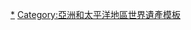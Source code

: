 {{Navbox
|listclass = hlist
|name = 杭州西湖文化景观世界文化遗产
|title = [[西湖|杭州西湖文化景观]]（世界文化遗产）
|image = <div style="padding-bottom: 10px">[[File:世界遗产中文标识.svg|100px]]</div>
|group1 = 西湖自然山水
|list1 = 
*西湖水域（[[外湖]]、[[里西湖]]、[[小南湖 (杭州)|小南湖]]、[[岳湖]]、[[北里湖]]）
*南山峰峦（[[吴山 (杭州)|吴山]]、[[紫阳山]]、[[凤凰山 (杭州)|凤凰山]]、[[将台山]]、[[玉皇山 (杭州)|玉皇山]]、[[九曜山]]、[[南屏山]]、[[夕照山]]、[[青龙山 (杭州)|青龙山]]、[[大慈山]]、[[大华山]]、[[五云山]]、[[狮峰山]]、[[天竺山 (杭州)|天竺山]]、[[棋盘山 (杭州)|棋盘山]]、[[南高峰]]、[[丁家山]]）
*北山峰峦（[[孤山 (西湖)|孤山]]、[[葛岭|葛岭山]]、[[将军山]]、[[灵峰山]]、[[北高峰]]、[[美人峰]]、[[龙门山 (杭州)|龙门山]]、[[飞来峰]]、[[月桂峰]]、[[天马山 (杭州)|天马山]]）
|group2 = 西湖景观格局
|list2 = 
*两堤（[[白堤]]、[[苏堤]]）
*三岛（[[小瀛洲]]、[[湖心亭]]、[[阮公墩]]）
|group3 = 系列题名景观
|list3 = [[西湖十景]]（[[苏堤|苏堤春晓]]、[[平湖秋月]]、[[断桥|断桥残雪]]、[[雷峰塔|雷峰夕照]]、[[南屏晚钟]]、[[曲院风荷]]、[[花港观鱼]]、[[柳浪闻莺]]、[[三潭印月]]、[[双峰插云]]）
|group4 = 西湖文化史迹
|list4 = 
* [[保俶塔]]
* [[雷峰塔|雷峰塔遗址]]
* [[六和塔]]
* [[净慈寺]]
* [[飞来峰造像]]
* [[灵隐寺]]
* [[杭州岳王庙|岳飞墓（庙）]]
* [[文澜阁]]
* [[抱朴道院]]
* [[钱塘门|钱塘门遗址]]
* [[西湖行宫|清行宫遗址]]
* [[放鹤亭 (杭州)|舞鹤赋刻石]]及[[林逋墓]]
* [[西泠印社]]
* [[龙井 (杭州)|龙井]]
|group5 = 西湖特色植物
|list5 = 
* 四季花卉（春桃、夏荷、秋桂、冬梅）
* 桃柳相间（苏堤、白堤以及滨湖岸线）
* [[杭州龙井茶园|龙井茶园]]（龙井、满觉陇、翁家山、杨梅岭、双峰、灵隐、茅家埠、九溪）
}}
<noinclude>
[[Category:杭州西湖|*]]
[[Category:亞洲和太平洋地區世界遺產模板]]
</noinclude>
